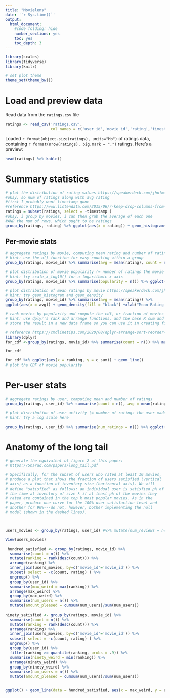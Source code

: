 ---
title: "Movielens"
date: '`r Sys.time()`'
output:
  html_document:
    #code_folding: hide
    number_sections: yes
    toc: yes
    toc_depth: 3
---

```{r setup, include=FALSE}
library(scales)
library(tidyverse)
library(knitr)

# set plot theme
theme_set(theme_bw())
```

# Load and preview data

Read data from the `ratings.csv` file
```{r load-data}
ratings <- read_csv('ratings.csv',
                    col_names = c('user_id','movie_id','rating','timestamp'))
```

Loaded `r format(object.size(ratings), units="Mb")` of ratings data, containing `r format(nrow(ratings), big.mark = ",")` ratings. Here's a preview:
```{r preview-data}
head(ratings) %>% kable()
```

# Summary statistics

```{r dist-ratings}
# plot the distribution of rating values https://speakerdeck.com/jhofman/modeling-social-data-lecture-2-introduction-to-counting?slide=26
#okay, so num of ratings along with avg rating
#first I probably want timestamp gone
#reference https://www.listendata.com/2015/06/r-keep-drop-columns-from-data-frame.html
ratings = subset(ratings, select = -timestamp )
#okay, i group by movies, i can then grab the average of each one
#AND the num of rows. which ought to be ratings
group_by(ratings, rating) %>% ggplot(aes(x = rating)) + geom_histogram(bins = 10) + xlab('Rating') + ylab('Number of ratings')
```

## Per-movie stats

```{r aggregate-by-movie}
# aggregate ratings by movie, computing mean rating and number of ratings
# hint: use the n() function for easy counting within a group
group_by(ratings, movie_id) %>% summarise(avg = mean(rating), count = n())
```

```{r dist-movie-popularity}
# plot distribution of movie popularity (= number of ratings the movie received)
# hint: try scale_x_log10() for a logarithmic x axis
group_by(ratings, movie_id) %>% summarise(popularity = n()) %>% ggplot(aes(x = popularity)) + geom_histogram() + scale_x_log10()

```

```{r dist-mean-ratings-by-movie}
# plot distribution of mean ratings by movie https://speakerdeck.com/jhofman/modeling-social-data-lecture-2-introduction-to-counting?slide=28
# hint: try geom_histogram and geom_density
group_by(ratings, movie_id) %>% summarise(avg = mean(rating)) %>% 
ggplot(aes(x = avg)) + geom_density(fill = "black") +xlab("Mean Rating by Movie")
```

```{r cdf-movie-pop}
# rank movies by popularity and compute the cdf, or fraction of movies covered by the top-k movies https://speakerdeck.com/jhofman/modeling-social-data-lecture-2-introduction-to-counting?slide=30
# hint: use dplyr's rank and arrange functions, and the base R sum and cumsum functions
# store the result in a new data frame so you can use it in creating figure 2 from the paper below

# reference https://cmdlinetips.com/2020/08/dplyr-arrange-sort-reorder-by-variable/
library(dplyr)
for_cdf <-group_by(ratings, movie_id) %>% summarise(count = n()) %>% mutate(ranking = rank(desc(count))) %>% arrange(ranking) %>% mutate(c_sum = cumsum(count)/sum(count) )

for_cdf

for_cdf %>% ggplot(aes(x = ranking, y = c_sum)) + geom_line()
# plot the CDF of movie popularity
```


# Per-user stats

```{r aggregate-by-user}
# aggregate ratings by user, computing mean and number of ratings
group_by(ratings, user_id) %>% summarise(count = n(), avg = mean(rating))
```

```{r dist-user-activity}
# plot distribution of user activity (= number of ratings the user made)
# hint: try a log scale here

group_by(ratings, user_id) %>% summarise(num_ratings = n()) %>% ggplot(aes(x = num_ratings)) + geom_histogram() + scale_x_log10()


```

# Anatomy of the long tail

```{r long-tail}
# generate the equivalent of figure 2 of this paper:
# https://5harad.com/papers/long_tail.pdf

# Specifically, for the subset of users who rated at least 10 movies,
# produce a plot that shows the fraction of users satisfied (vertical
# axis) as a function of inventory size (horizontal axis). We will
# define "satisfied" as follows: an individual user is satisfied p% of
# the time at inventory of size k if at least p% of the movies they
# rated are contained in the top k most popular movies. As in the
# paper, produce one curve for the 100% user satisfaction level and
# another for 90%---do not, however, bother implementing the null
# model (shown in the dashed lines).



users_movies <- group_by(ratings, user_id) #%>% mutate(num_reviews = n())

View(users_movies)

 hundred_satisfied <- group_by(ratings, movie_id) %>%
  summarise(count = n()) %>%
  mutate(ranking = rank(desc(count))) %>%
  arrange(ranking) %>%
  inner_join(users_movies, by=c('movie_id'='movie_id')) %>%
  subset( select = -c(count, rating) ) %>%
  ungroup() %>%
  group_by(user_id) %>%
  summarise(max_weird = max(ranking)) %>%
  arrange(max_weird) %>%
  group_by(max_weird) %>%
  summarise(num_users = n()) %>%
  mutate(amount_pleased = cumsum(num_users)/sum(num_users))
  
ninety_satisfied <- group_by(ratings, movie_id) %>%
  summarise(count = n()) %>%
  mutate(ranking = rank(desc(count))) %>%
  arrange(ranking) %>%
  inner_join(users_movies, by=c('movie_id'='movie_id')) %>%
  subset( select = -c(count, rating) ) %>%
  ungroup() %>%
  group_by(user_id) %>%
  filter(ranking >= quantile(ranking, probs = .9)) %>%
  summarise(ninety_weird = min(ranking)) %>%
  arrange(ninety_weird) %>%
  group_by(ninety_weird) %>%
  summarise(num_users = n()) %>%
  mutate(amount_pleased = cumsum(num_users)/sum(num_users))
 

ggplot() + geom_line(data = hundred_satisfied, aes(x = max_weird, y = amount_pleased))+ geom_line(data = ninety_satisfied, aes(x = ninety_weird, y = amount_pleased))


```
